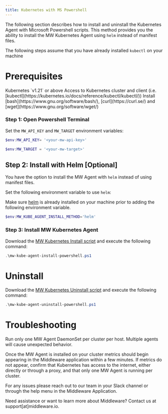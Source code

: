 ```yaml
---
title: Kubernetes with MS Powershell
---
```


The following section describes how to install and uninstall the Kubernetes Agent with Microsoft Powershell scripts. This method provides you the ability to install the MW Kubernetes Agent using `helm` instead of manifest files. 

<Note> The following steps assume that you have already installed `kubectl` on your machine </Note>

# Prerequisites

<Steps>
  <Step title="Kubernetes Version">
  Kubernetes `v1.21` or above
  </Step>

  <Step title="Kubernetes Access">
  Access to Kubernetes cluster and client (i.e. [kubectl](https://kubernetes.io/docs/reference/kubectl/kubectl/))
  </Step>

  <Step title="CLI Tools">
  Install [bash](https://www.gnu.org/software/bash/), [curl](https://curl.se/) and [wget](https://www.gnu.org/software/wget/)
  </Step>
</Steps>

### Step 1: Open Powershell Terminal

Set the `MW_API_KEY` and `MW_TARGET` environment variables:

```Powershell Powershell
$env:MW_API_KEY= '<your-mw-api-key>'

$env:MW_TARGET = '<your-mw-target>'
```


## Step 2: Install with Helm [Optional]

You have the option to install the MW Agent with `helm` instead of using manifest files. 

Set the following environment variable to use `helm`:

<Note> Make sure [helm](https://helm.sh/docs/intro/install/) is already installed on your machine prior to adding the following environment variable. </Note>

```Powershell Powershell
$env:MW_KUBE_AGENT_INSTALL_METHOD='helm'
```


### Step 3: Install MW Kubernetes Agent

Download the [MW Kubernetes Install script](https://github.com/middleware-labs/install.middleware.io/blob/master/scripts/mw-kube-agent-install-powershell.ps1) and execute the following command:

```Powershell Powershell
.\mw-kube-agent-install-powershell.ps1 
```


# Uninstall

Download the [MW Kubernetes Uninstall script](https://github.com/middleware-labs/install.middleware.io/blob/master/scripts/mw-kube-agent-uninstall-powershell.ps1) and execute the following command:

```Powershell Powershell
.\mw-kube-agent-uninstall-powershell.ps1 
``` 

# Troubleshooting

<Warning>  Run only one MW Agent DaemonSet per cluster per host. Multiple agents will cause unexpected behavior. </Warning>

Once the MW Agent is installed on your cluster metrics should begin appearing in the Middleware application within a few minutes. If metrics do not appear, confirm that Kubernetes has access to the internet, either directly or through a proxy, and that only one MW Agent is running per cluster. 

For any issues please reach out to our team in your Slack channel or through the help menu in the Middleware Application.



<Note> Need assistance or want to learn more about Middleware? Contact us at support[at]middleware.io. </Note>